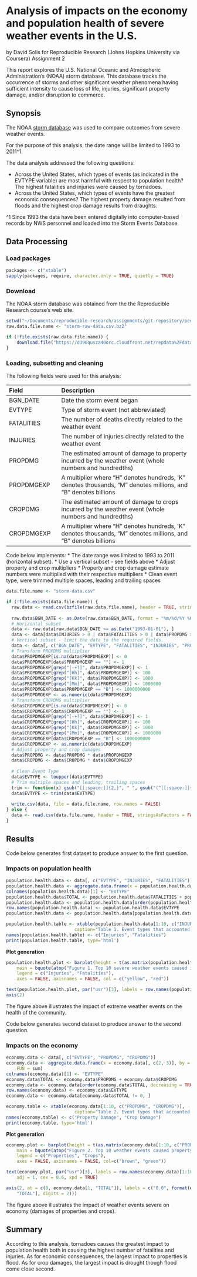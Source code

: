 # Analysis of impacts on the economy and population health  of severe weather events in the U.S.
by David Solis for Reproducible Research (Johns Hopkins University via Coursera) Assignment 2

This report explores the U.S. National Oceanic and Atmospheric Administration's (NOAA) storm database. This database tracks the occurrence of storms and other significant weather phenomena having sufficient intensity to cause loss of life, injuries, significant property damage, and/or disruption to commerce.

## Synopsis

The NOAA [storm database](https://d396qusza40orc.cloudfront.net/repdata%2Fdata%2FStormData.csv.bz2) was used to compare outcomes from severe weather events. 

For the purpose of this analysis, the date range will be limited to 1993 to 2011^1.

The data analysis addressed the following questions:

* Across the United States, which types of events (as indicated in the EVTYPE variable) are most harmful with respect to population health? 
The highest fatalities and injuries were caused by tornadoes.
* Across the United States, which types of events have the greatest economic consequences? 
The highest property damage resulted from floods and the highest crop damage results from draughts.

^1 Since 1993 the data have been entered digitally into computer-based records by NWS personnel and loaded into the Storm Events Database. 

## Data Processing
### Load packages
```r
packages <- c("xtable")
sapply(packages, require, character.only = TRUE, quietly = TRUE)
```

### Download 
The NOAA storm database was obtained from the the Reproducible Research course's web site.
```r
setwd("~/Documents/reproducible-research/assignments/git-repository/peer-assessment-2")
raw.data.file.name <- "storm-raw-data.csv.bz2"

if (!file.exists(raw.data.file.name)) {
    download.file("https://d396qusza40orc.cloudfront.net/repdata%2Fdata%2FStormData.csv.bz2", raw.data.file.name, method="wget", extra="--no-check-certificate")
}
```

### Loading, subsetting and cleaning
The following fields were used for this analysis:

| **Field**   | **Description** |
| :---------- | :---------------------------
| BGN_DATE    | Date the storm event began
| EVTYPE      | Type of storm event (not abbreviated)
| FATALITIES  | The number of deaths directly related to the weather event
| INJURIES    | The number of injuries directly related to the weather event
| PROPDMG     | The estimated amount of damage to property incurred by the weather event (whole numbers and hundredths)
| PROPDMGEXP  | A multiplier where "H" denotes hundreds, 'K” denotes thousands, “M” denotes millions, and “B” denotes billions
| CROPDMG     | The estimated amount of damage to crops incurred by the weather event (whole numbers and hundredths)
| CROPDMGEXP  | A multiplier where "H" denotes hundreds, 'K” denotes thousands, “M” denotes millions, and “B” denotes billions

Code below implements:
* The date range was limited to 1993 to 2011 (horizontal subset).
* Use a vertical subset - see fields above
* Adjust property and crop multipliers
* Property and crop damage estimate numbers were multiplied with their respective multipliers
* Clean event type, were trimmed multiple spaces, leading and trailing spaces

```r
data.file.name <- "storm-data.csv"

if (!file.exists(data.file.name)) {
  raw.data <- read.csv(bzfile(raw.data.file.name), header = TRUE, stringsAsFactors = FALSE)
  
  raw.data$BGN_DATE <- as.Date(raw.data$BGN_DATE, format = "%m/%d/%Y %H:%M:%S")
  # Horizontal subset
  data <- raw.data[raw.data$BGN_DATE >= as.Date("1993-01-01"), ]
  data <- data[data$INJURIES > 0 | data$FATALITIES > 0 | data$PROPDMG > 0 | data$CROPDMG > 0, ]
  # Vertical subset - limit the data to the required fields.
  data <- data[, c("BGN_DATE", "EVTYPE", "FATALITIES", "INJURIES", "PROPDMG", "PROPDMGEXP", "CROPDMG", "CROPDMGEXP")]
  # Transform PROPDMG multiplier
  data$PROPDMGEXP[is.na(data$PROPDMGEXP)] <- 0
  data$PROPDMGEXP[data$PROPDMGEXP == ""] <- 1
  data$PROPDMGEXP[grep("[-+?]", data$PROPDMGEXP)] <- 1
  data$PROPDMGEXP[grep("[Hh]", data$PROPDMGEXP)] <- 100
  data$PROPDMGEXP[grep("[Kk]", data$PROPDMGEXP)] <- 1000
  data$PROPDMGEXP[grep("[Mm]", data$PROPDMGEXP)] <- 1000000
  data$PROPDMGEXP[data$PROPDMGEXP == "B"] <- 1000000000
  data$PROPDMGEXP <- as.numeric(data$PROPDMGEXP)
  # Transform CROPDMG multiplier
  data$CROPDMGEXP[is.na(data$CROPDMGEXP)] <- 0
  data$CROPDMGEXP[data$CROPDMGEXP == ""] <- 1
  data$CROPDMGEXP[grep("[-+?]", data$CROPDMGEXP)] <- 1
  data$CROPDMGEXP[grep("[Hh]", data$CROPDMGEXP)] <- 100
  data$CROPDMGEXP[grep("[Kk]", data$CROPDMGEXP)] <- 1000
  data$CROPDMGEXP[grep("[Mm]", data$CROPDMGEXP)] <- 1000000
  data$CROPDMGEXP[data$CROPDMGEXP == "B"] <- 1000000000
  data$CROPDMGEXP <- as.numeric(data$CROPDMGEXP)
  # Adjust property and crop damages
  data$PROPDMG <- data$PROPDMG * data$PROPDMGEXP
  data$CROPDMG <- data$CROPDMG * data$CROPDMGEXP
  
  # Clean Event Type
  data$EVTYPE <- toupper(data$EVTYPE)
  # Trim multiple spaces and leading, trailing spaces
  trim <- function(x) gsub("[[:space:]]{2,}", " ", gsub("(^[[:space:]]+|[[:space:]]+$)", "", x))
  data$EVTYPE <- trim(data$EVTYPE)
  
  write.csv(data, file = data.file.name, row.names = FALSE)
} else {
  data <- read.csv(data.file.name, header = TRUE, stringsAsFactors = FALSE)
}
```

## Results
Code below generates first dataset to produce answer to the first question.

### Impacts on  population health
```r
population.health.data <- data[, c("EVTYPE", "INJURIES", "FATALITIES")]
population.health.data <- aggregate.data.frame(x = population.health.data[, c(2, 3)], by = list(population.health.data$EVTYPE), FUN = sum)
colnames(population.health.data)[1] <- "EVTYPE"
population.health.data$TOTAL <- population.health.data$FATALITIES + population.health.data$INJURIES
population.health.data <- population.health.data[order(population.health.data$TOTAL, decreasing = TRUE), ]
row.names(population.health.data) <- population.health.data$EVTYPE
population.health.data <- population.health.data[population.health.data$TOTAL != 0, ]
```

```r
population.health.table <- xtable(population.health.data[1:10, c("INJURIES", "FATALITIES")],
                          caption="Table 1. Event types that accounted for the highest cumulative injuries and fatalities")
names(population.health.table) <- c("Injuries", "Fatalities")
print(population.health.table, type='html')
```

**Plot generation**
```r
population.health.plot <- barplot(height = t(as.matrix(population.health.data[1:10, c("INJURIES", "FATALITIES")])), 
    main = bquote(atop("Figure 1. Top 10 severe weather events caused injuries and fatalities", "U.S. 1993 - 2011")),
    legend = c("Injuries", "Fatalities"), 
    axes = FALSE, axisnames = FALSE, col = c("yellow", "red"))

text(population.health.plot, par("usr")[3], labels = row.names(population.health.data)[1:10], srt = 45, adj = 1, cex = 0.6, xpd = TRUE)
axis(2)
```
The figure above illustrates the impact of extreme weather events on the health of the community.

Code below generates second dataset to produce answer to the second question.

### Impacts on the economy
```r
economy.data <- data[, c("EVTYPE", "PROPDMG", "CROPDMG")]
economy.data <- aggregate.data.frame(x = economy.data[, c(2, 3)], by = list(economy.data$EVTYPE), 
    FUN = sum)
colnames(economy.data)[1] <- "EVTYPE"
economy.data$TOTAL <- economy.data$PROPDMG + economy.data$CROPDMG
economy.data <- economy.data[order(economy.data$TOTAL, decreasing = TRUE), ]
row.names(economy.data) <- economy.data$EVTYPE
economy.data <- economy.data[economy.data$TOTAL != 0, ]
```


```r
economy.table <- xtable(economy.data[1:10, c("PROPDMG", "CROPDMG")],
                          caption="Table 2. Event types that accounted for the highest property damage and crop damage")
names(economy.table) <- c("Property Damage", "Crop Damage")
print(economy.table, type='html')
```

**Plot generation**
```r
economy.plot <- barplot(height = t(as.matrix(economy.data[1:10, c("PROPDMG", "CROPDMG")])), 
    main = bquote(atop("Figure 2. Top 10 weather events caused property damage", "U.S. 1993 - 2011")),
    legend = c("Properties", "Crops"), 
    axes = FALSE, axisnames = FALSE, col=c("brown", "green"))

text(economy.plot, par("usr")[3], labels = row.names(economy.data)[1:10], srt = 45, 
    adj = 1, cex = 0.6, xpd = TRUE)

axis(2, at = c(0, economy.data[1, "TOTAL"]), labels = c("0.0", format(economy.data[1, 
    "TOTAL"], digits = 2)))
```
The figure above illustrates the impact of weather events severe on economy (damages of properties and crops).

## Summary

According to this analysis, tornadoes causes the greatest impact to population health both in causing the highest number of fatalities and injuries. As for economic consequences, the largest impact to properties is flood. As for crop damages, the largest impact is drought though flood come close second.

